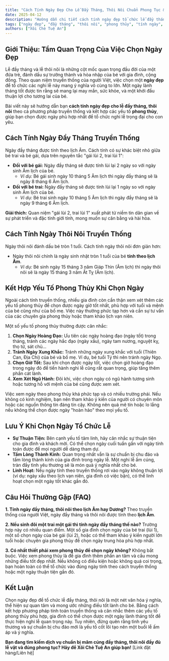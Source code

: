 ```yaml
---
title: "Cách Tính Ngày Đẹp Cho Lễ Đầy Tháng, Thôi Nôi Chuẩn Phong Tục & Phong Thủy"
date: 2025-04-12
description: "Hướng dẫn chi tiết cách tính ngày đẹp tổ chức lễ đầy tháng, thôi nôi cho bé trai, bé gái theo cách truyền thống và yếu tố phong thủy, mang lại may mắn."
tags: ["ngày đẹp", "đầy tháng", "thôi nôi", "phong thủy", "tính ngày", "bé trai", "bé gái", "phong tục"]
authors: ["Xôi Chè Tuệ An"]
---
```



## Giới Thiệu: Tầm Quan Trọng Của Việc Chọn Ngày Đẹp

Lễ đầy tháng và lễ thôi nôi là những cột mốc quan trọng đầu đời của một đứa trẻ, đánh dấu sự trưởng thành và hòa nhập của bé với gia đình, cộng đồng. Theo quan niệm truyền thống của người Việt, việc chọn một **ngày đẹp** để tổ chức các nghi lễ này mang ý nghĩa vô cùng to lớn. Một ngày lành tháng tốt được tin rằng sẽ mang lại may mắn, sức khỏe, và một khởi đầu thuận lợi cho tương lai của bé.

Bài viết này sẽ hướng dẫn bạn **cách tính ngày đẹp cho lễ đầy tháng, thôi nôi** theo cả phương pháp truyền thống và kết hợp các yếu tố **phong thủy**, giúp bạn chọn được ngày phù hợp nhất để tổ chức nghi lễ trọng đại cho con yêu.

## Cách Tính Ngày Đầy Tháng Truyền Thống

Ngày đầy tháng được tính theo lịch Âm. Cách tính có sự khác biệt nhỏ giữa bé trai và bé gái, dựa trên nguyên tắc "gái lùi 2, trai lùi 1":

*   **Đối với bé gái:** Ngày đầy tháng sẽ được tính lùi lại 2 ngày so với ngày sinh Âm lịch của bé.
    *   *Ví dụ:* Bé gái sinh ngày 10 tháng 5 Âm lịch thì ngày đầy tháng sẽ là ngày 8 tháng 6 Âm lịch.
*   **Đối với bé trai:** Ngày đầy tháng sẽ được tính lùi lại 1 ngày so với ngày sinh Âm lịch của bé.
    *   *Ví dụ:* Bé trai sinh ngày 10 tháng 5 Âm lịch thì ngày đầy tháng sẽ là ngày 9 tháng 6 Âm lịch.

**Giải thích:** Quan niệm "gái lùi 2, trai lùi 1" xuất phát từ niềm tin dân gian về sự phát triển và đặc tính giới tính, mong muốn sự cân bằng và hài hòa.

## Cách Tính Ngày Thôi Nôi Truyền Thống

Ngày thôi nôi đánh dấu bé tròn 1 tuổi. Cách tính ngày thôi nôi đơn giản hơn:

*   Ngày thôi nôi chính là ngày sinh nhật tròn 1 tuổi của bé **tính theo lịch Âm**.
    *   *Ví dụ:* Bé sinh ngày 15 tháng 3 năm Giáp Thìn (Âm lịch) thì ngày thôi nôi sẽ là ngày 15 tháng 3 năm Ất Tỵ (Âm lịch).

## Kết Hợp Yếu Tố Phong Thủy Khi Chọn Ngày

Ngoài cách tính truyền thống, nhiều gia đình còn cẩn thận xem xét thêm các yếu tố phong thủy để chọn được ngày giờ tốt nhất, phù hợp với tuổi và mệnh của bé cũng như của bố mẹ. Việc này thường phức tạp hơn và cần sự tư vấn của các chuyên gia phong thủy hoặc tham khảo lịch vạn niên.

Một số yếu tố phong thủy thường được cân nhắc:

1.  **Chọn Ngày Hoàng Đạo:** Ưu tiên các ngày hoàng đạo (ngày tốt) trong tháng, tránh các ngày hắc đạo (ngày xấu), ngày tam nương, nguyệt kỵ, thọ tử, sát chủ...
2.  **Tránh Ngày Xung Khắc:** Tránh những ngày xung khắc với tuổi (Thiên Can, Địa Chi) của bé và bố mẹ. Ví dụ, bé tuổi Tý thì nên tránh ngày Ngọ.
3.  **Chọn Giờ Tốt:** Sau khi chọn được ngày tốt, việc chọn giờ hoàng đạo trong ngày đó để tiến hành nghi lễ cũng rất quan trọng, giúp tăng thêm phần cát lành.
4.  **Xem Xét Ngũ Hành:** Đôi khi, việc chọn ngày có ngũ hành tương sinh hoặc tương hỗ với mệnh của bé cũng được xem xét.

Việc xem ngày theo phong thủy khá phức tạp và có nhiều trường phái. Nếu không có kinh nghiệm, bạn nên tham khảo ý kiến của người có chuyên môn hoặc các nguồn thông tin đáng tin cậy. Không nên quá mê tín hoặc lo lắng nếu không thể chọn được ngày "hoàn hảo" theo mọi yếu tố.

## Lưu Ý Khi Chọn Ngày Tổ Chức Lễ

*   **Sự Thuận Tiện:** Bên cạnh yếu tố tâm linh, hãy cân nhắc sự thuận tiện cho gia đình và khách mời. Có thể chọn ngày cuối tuần gần với ngày tính toán được để mọi người dễ dàng tham dự.
*   **Tấm Lòng Thành Kính:** Quan trọng nhất vẫn là sự chuẩn bị chu đáo và tấm lòng thành kính của gia đình trong ngày lễ. Một nghi lễ ấm cúng, tràn đầy tình yêu thương sẽ là món quà ý nghĩa nhất cho bé.
*   **Linh Hoạt:** Nếu ngày tính theo truyền thống rơi vào ngày không thuận lợi (ví dụ: ngày xấu theo lịch vạn niên, gia đình có việc bận), có thể linh hoạt chọn một ngày tốt khác gần đó.

## Câu Hỏi Thường Gặp (FAQ)

**1. Tính ngày đầy tháng, thôi nôi theo lịch Âm hay Dương?**
Theo truyền thống của người Việt, ngày đầy tháng và thôi nôi được tính theo **lịch Âm**.

**2. Nếu sinh đôi một trai một gái thì tính ngày đầy tháng thế nào?**
Trường hợp này có nhiều quan điểm. Một số gia đình chọn ngày của bé trai (lùi 1), một số chọn ngày của bé gái (lùi 2), hoặc có thể tham khảo ý kiến người lớn tuổi hoặc chuyên gia phong thủy để chọn ngày trung hòa phù hợp nhất.

**3. Có nhất thiết phải xem phong thủy để chọn ngày không?**
Không bắt buộc. Việc xem phong thủy là để gia đình thêm phần an tâm và cầu mong những điều tốt đẹp nhất. Nếu không có điều kiện hoặc không quá coi trọng, bạn hoàn toàn có thể tổ chức vào đúng ngày tính theo cách truyền thống hoặc một ngày thuận tiện gần đó.

## Kết Luận

Chọn ngày đẹp để tổ chức lễ đầy tháng, thôi nôi là một nét văn hóa ý nghĩa, thể hiện sự quan tâm và mong ước những điều tốt lành cho bé. Bằng cách kết hợp phương pháp tính toán truyền thống và cân nhắc thêm các yếu tố phong thủy phù hợp, gia đình có thể chọn được một ngày lành tháng tốt để thực hiện nghi lễ quan trọng này. Tuy nhiên, đừng quên rằng tình yêu thương và sự chuẩn bị chu đáo mới là yếu tố cốt lõi tạo nên một buổi lễ ấm áp và ý nghĩa.

**Bạn đang tìm kiếm dịch vụ chuẩn bị mâm cúng đầy tháng, thôi nôi đầy đủ lễ vật và đúng phong tục? Hãy để Xôi Chè Tuệ An giúp bạn!**
[Link đặt hàng/Liên hệ]